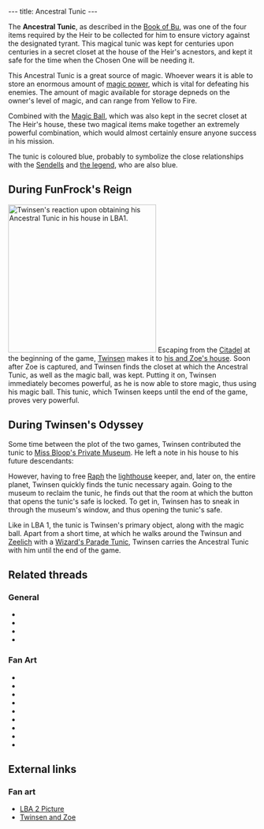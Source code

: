 ---
title: Ancestral Tunic
---

{{twinsunica import}}{{Infobox Item
 |image=Tunic.gif
 |type=equipment
 |critical=yes
 |magical=yes
 |unique=yes
 |lba1=yes
 |lba2=yes
 |upgrades=yes
 |rowposition=2
 |columnposition=1
 |effect=stores magic
 |effectamount=all
 |purpose=enhance the [[Magic Ball]]
 |combattype=none
 |powerlevel=yellow
 |rate=none
 |range=none
 |damage=none
}}

The '''Ancestral Tunic''', as described in the [[Book of Bu]], was one of the four items required by the Heir to be collected for him to ensure victory against the designated tyrant. This magical tunic was kept for centuries upon centuries in a secret closet at the house of the Heir's acnestors, and kept it safe for the time when the Chosen One will be needing it.

This Ancestral Tunic is a great source of magic. Whoever wears it is able to store an enormous amount of [[magic power]], which is vital for defeating his enemies. The amount of magic available for storage depneds on the owner's level of magic, and can range from Yellow to Fire.

Combined with the [[Magic Ball]], which was also kept in the secret closet at The Heir's house, these two magical items make together an extremely powerful combination, which would almost certainly ensure anyone success in his mission.

The tunic is coloured blue, probably to symbolize the close relationships with the [[Sendell|Sendells]] and [[the legend]], who are also blue.

==During FunFrock's Reign==
[[Image:LBA1_-_Twinsen_obtains_Tunic.JPG|right|300px|thumb|Twinsen's reaction upon obtaining his Ancestral Tunic in his house in LBA1.]]
Escaping from the [[Citadel]] at the beginning of the game, [[Twinsen]] makes it to [[Twinsen's house|his and Zoe's house]]. Soon after Zoe is captured, and Twinsen finds the closet at which the Ancestral Tunic, as well as the magic ball, was kept. Putting it on, Twinsen immediately becomes powerful, as he is now able to store magic, thus using his magic ball. This tunic, which Twinsen keeps until the end of the game, proves very powerful.

==During Twinsen's Odyssey==
Some time between the plot of the two games, Twinsen contributed the tunic to [[Miss Bloop's Private Museum]]. He left a note in his house to his future descendants:
{{Quote
 |To my future descendants: I have lent to Miss Bloop's private museum, the Medallion and the Ancestral Tunic which rightfully belong to you. Signed: Twinsen.
 |character=Twinsen
 |reading the note
 |building=Twinsen's House
 |island=Citadel Island
 |planet=twinsun
 |quoteid=1073}}

However, having to free [[Raph]] the [[lighthouse]] keeper, and, later on, the entire planet, Twinsen quickly finds the tunic necessary again. Going to the museum to reclaim the tunic, he finds out that the room at which the button that opens the tunic's safe is locked. To get in, Twinsen has to sneak in through the museum's window, and thus opening the tunic's safe.

Like in LBA 1, the tunic is Twinsen's primary object, along with the magic ball. Apart from a short time, at which he walks around the Twinsun and [[Zeelich]] with a [[Wizard's Parade Tunic]], Twinsen carries the Ancestral Tunic with him until the end of the game.

==Related threads==
===General===
* {{thread|id=9859|title=just finished LBA2, again}}
* {{thread|id=6949|title=Why?}}
* {{thread|id=6284|title=Twinsens Tunic}}
* {{thread|id=6124|title=Why?}}

===Fan Art===
* {{thread|id=11291|title=The Heir}}
* {{thread|id=11279|title=Old drawing from 2000}}
* {{thread|id=11007|title=twinsen paint image, old}}
* {{thread|id=11083|title=Twinsen, my style}}
* {{thread|id=11023|title=2-minutes twinsen"robot"}}
* {{thread|id=10891|title=Twinsen :)}}
* {{thread|id=10819|title=Twinsen want's you!}}
* {{thread|id=10812|title=Ka-meh-ha-meh.. I mean Magic ball blast}}
* {{thread|id=10751|title=Another 3D twinsen}}

==External links==
===Fan art===
* [http://www.deviantart.com/view/12986693/ LBA 2 Picture]
* [http://www.deviantart.com/view/1047280/ Twinsen and Zoe]